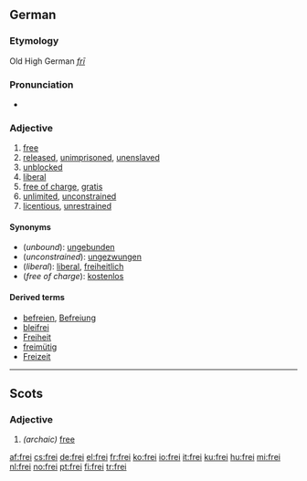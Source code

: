 {{also|Frei|-frei}}
==German==

===Etymology===
Old High German ''[[frī]]''

===Pronunciation===
* {{IPA|lang=de|/frai/}}

===Adjective===
{{de-adj|comparative=freier|superlative=freisten}}

# [[free]]
# [[released]], [[unimprisoned]], [[unenslaved]]
# [[unblocked]]
# [[liberal]]
# [[free of charge]], [[gratis]]
# [[unlimited]], [[unconstrained]]
# [[licentious]], [[unrestrained]]

====Synonyms====
* (''unbound''): [[ungebunden]]
* (''unconstrained''): [[ungezwungen]]
* (''liberal''): [[liberal#German|liberal]], [[freiheitlich]]
* (''free of charge''): [[kostenlos]]

====Derived terms====
* [[befreien]], [[Befreiung]]
* [[bleifrei]]
* [[Freiheit]]
* [[freimütig]]
* [[Freizeit]]

----
==Scots==
===Adjective===
{{sco-adj|freier|freiist}}

# {{South Scots}} ''(archaic)'' [[free]]

[[af:frei]]
[[cs:frei]]
[[de:frei]]
[[el:frei]]
[[fr:frei]]
[[ko:frei]]
[[io:frei]]
[[it:frei]]
[[ku:frei]]
[[hu:frei]]
[[mi:frei]]
[[nl:frei]]
[[no:frei]]
[[pt:frei]]
[[fi:frei]]
[[tr:frei]]